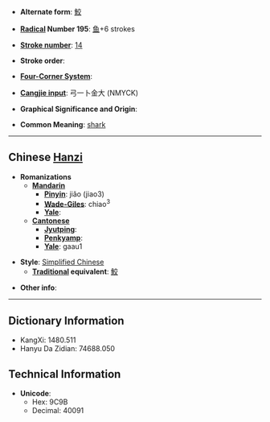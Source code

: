 * '''Alternate form''': [[鮫]]

* '''[[Wiktionary:Chinese radical index| Radical]] Number 195''': [[Wiktionary:Chinese radical index 鱼|鱼]]+6 strokes

* '''[[Wiktionary:Chinese total strokes index|Stroke number]]''': [[Wiktionary:Chinese total strokes index 14|14]]

* '''Stroke order''': 

* '''[[Wiktionary:Chinese four corner index|Four-Corner System]]''': 

* '''[[Wiktionary:Chinese Cangjie index|Cangjie input]]''': 弓一卜金大 (NMYCK)

* '''Graphical Significance and Origin''': 

* '''Common Meaning''': [[shark]]

----

== Chinese [[Hanzi]] ==

* '''Romanizations'''
** '''[[Mandarin]]'''
*** '''[[Pinyin]]''': jiǎo (jiao3)
*** '''[[Wade-Giles]]''': chiao<sup>3</sup>
*** '''[[Yale]]''': 
** '''[[Cantonese]]'''
*** '''[[Jyutping]]''':
*** '''[[Penkyamp]]''': 
*** '''[[Yale]]''': gaau1

* '''Style''': [[Simplified Chinese]] 
** '''[[Traditional Chinese|Traditional]] equivalent''': [[鮫]]

* '''Other info''': 

----

== Dictionary Information ==

* KangXi: 1480.511
* Hanyu Da Zidian: 74688.050

== Technical Information ==

* '''Unicode''':
** Hex: 9C9B
** Decimal: 40091